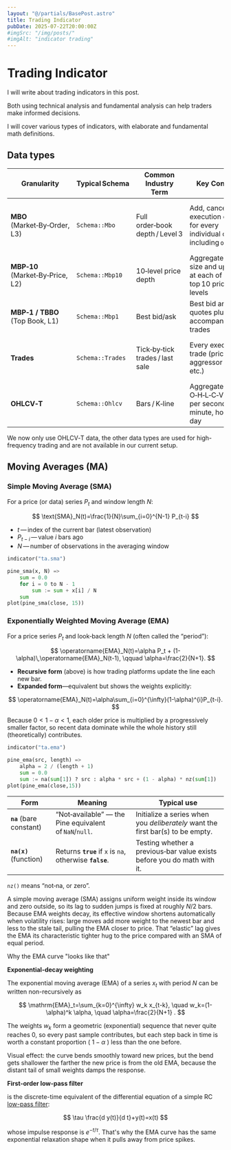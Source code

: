 ```yaml
---
layout: "@/partials/BasePost.astro"
title: Trading Indicator
pubDate: 2025-07-22T20:00:00Z
#imgSrc: "/img/posts/"
#imgAlt: "indicator trading"
---
```


# Trading Indicator

I will write about trading indicators in this post.

Both using technical analysis and fundamental analysis can help traders make informed decisions.

I will cover various types of indicators, with elaborate and fundamental math definitions.

## Data types

| Granularity                      | Typical Schema   | Common Industry Term            | Key Contents                                                                       | Typical Uses                                          |
| -------------------------------- | ---------------- | ------------------------------- | ---------------------------------------------------------------------------------- | ----------------------------------------------------- |
| **MBO** (Market‑By‑Order, L3)    | `Schema::Mbo`    | Full order‑book depth / Level 3 | Add, cancel, and execution events for every individual order, including `order_id` | Market making, trade‑match replay, liquidity research |
| **MBP‑10** (Market‑By‑Price, L2) | `Schema::Mbp10`  | 10‑level price depth            | Aggregated order size and updates at each of the top 10 price levels               | Order‑book dynamics, arbitrage modeling               |
| **MBP‑1 / TBBO** (Top Book, L1)  | `Schema::Mbp1`   | Best bid/ask                    | Best bid and ask quotes plus accompanying trades                                   | Basic quote display, NBBO comparison                  |
| **Trades**                       | `Schema::Trades` | Tick‑by‑tick trades / last sale | Every executed trade (price, size, aggressor side, etc.)                           | Price‑volume analysis, VWAP, trade‑driven strategies  |
| **OHLCV‑T**                      | `Schema::Ohlcv`  | Bars / K‑line                   | Aggregated O‑H‑L‑C‑V data per second, minute, hour, or day                         | Backtesting, charting, low‑frequency signals          |

We now only use OHLCV‑T data, the other data types are used for high-frequency trading and are not available in our current setup.

## Moving Averages (MA)

### Simple Moving Average (SMA)

For a price (or data) series $P_t$ and window length $N$:

$$
\text{SMA}_N(t)=\frac{1}{N}\sum_{i=0}^{N-1} P_{t-i}
$$

- $t$ — index of the current bar (latest observation)
- $P_{t-i}$ — value $i$ bars ago
- $N$ — number of observations in the averaging window

```python
indicator("ta.sma")

pine_sma(x, N) =>
    sum = 0.0
    for i = 0 to N - 1
        sum := sum + x[i] / N
    sum
plot(pine_sma(close, 15))
```

### Exponentially Weighted Moving Average (EMA)

For a price series $P_t$ and look‑back length $N$ (often called the “period”):

$$
\operatorname{EMA}_N(t)=\alpha P_t + (1-\alpha)\,\operatorname{EMA}_N(t-1),
\qquad
\alpha=\frac{2}{N+1}.
$$

- **Recursive form** (above) is how trading platforms update the line each new bar.
- **Expanded form**—equivalent but shows the weights explicitly:

$$
\operatorname{EMA}_N(t)=\alpha\sum_{i=0}^{\infty}(1-\alpha)^{i}P_{t-i}.
$$

Because $0 < 1-\alpha < 1$, each older price is multiplied by a progressively smaller factor, so recent data dominate while the whole history still (theoretically) contributes.

```python
indicator("ta.ema")

pine_ema(src, length) =>
    alpha = 2 / (length + 1)
    sum = 0.0
    sum := na(sum[1]) ? src : alpha * src + (1 - alpha) * nz(sum[1])
plot(pine_ema(close,15))
```

| Form                     | Meaning                                                   | Typical use                                                                    |
| ------------------------ | --------------------------------------------------------- | ------------------------------------------------------------------------------ |
| **`na`** (bare constant) | “Not‑available” — the Pine equivalent of `NaN`/`null`.    | Initialize a series when you _deliberately_ want the first bar(s) to be empty. |
| **`na(x)`** (function)   | Returns **`true`** if `x` is `na`, otherwise **`false`**. | Testing whether a previous‑bar value exists before you do math with it.        |

`nz()` means “not‑na, or zero”.

A simple moving average (SMA) assigns uniform weight inside its window and zero outside,
so its lag to sudden jumps is fixed at roughly $N/2$ bars.
Because EMA weights decay, its effective window shortens automatically when volatility rises:
large moves add more weight to the newest bar and less to the stale tail,
pulling the EMA closer to price. That “elastic” lag gives the EMA its characteristic tighter hug to
the price compared with an SMA of equal period.

Why the EMA curve "looks like that"

**Exponential-decay weighting**

The exponential moving average (EMA) of a series $x_t$ with period $N$ can be written non-recursively as

$$
\mathrm{EMA}_t=\sum_{k=0}^{\infty} w_k x_{t-k}, \quad w_k=(1-\alpha)^k \alpha, \quad \alpha=\frac{2}{N+1} .
$$

The weights $w_k$ form a geometric (exponential) sequence that never quite reaches $0$, 
so every past sample contributes, but each step back in time is worth a constant proportion ( $1-\alpha$ ) less than the one before.

Visual effect: the curve bends smoothly toward new prices, but the bend gets shallower the farther the new price is from the old EMA, 
because the distant tail of small weights damps the response. 

**First-order low-pass filter**

is the discrete-time equivalent of the differential equation of a simple RC [low-pass filter](https://en.wikipedia.org/wiki/Low-pass_filter):

$$
\tau \frac{d y(t)}{d t}+y(t)=x(t)
$$

whose impulse response is $e^{-t / \tau}$. That's why the EMA curve has the same exponential relaxation shape when it pulls away from price spikes.
